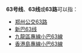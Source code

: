 {{线路名消歧义}}
'''63号线'''、'''63线'''或'''63路'''可以指：
* [[郑州公交63路|郑州公交63路]]
* [[新巴63线|新巴63线]]
* [[九龍區專線小巴63線|九龍區專線小巴63線]]
* [[香港島專線小巴63線|香港島專線小巴63線]]

{{disambig|cat=四字路线名消歧义}}